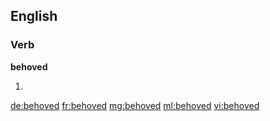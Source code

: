 ==English==

===Verb===
'''behoved'''

# {{past of|behove}}

[[de:behoved]]
[[fr:behoved]]
[[mg:behoved]]
[[ml:behoved]]
[[vi:behoved]]